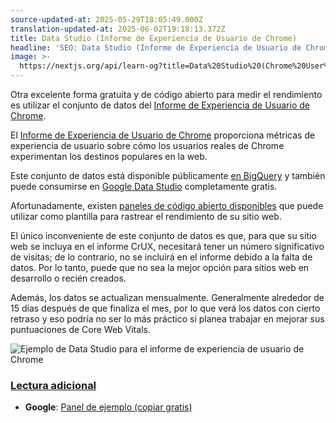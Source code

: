 ```yaml
---
source-updated-at: 2025-05-29T18:05:49.000Z
translation-updated-at: 2025-06-02T19:18:13.372Z
title: Data Studio (Informe de Experiencia de Usuario de Chrome)
headline: 'SEO: Data Studio (Informe de Experiencia de Usuario de Chrome)'
image: >-
  https://nextjs.org/api/learn-og?title=Data%20Studio%20(Chrome%20User%20Experience%20Report)&amp;chapter=33
---
```


Otra excelente forma gratuita y de código abierto para medir el rendimiento es utilizar el conjunto de datos del [Informe de Experiencia de Usuario de Chrome](https://developers.google.com/web/tools/chrome-user-experience-report).

El [Informe de Experiencia de Usuario de Chrome](https://developers.google.com/web/tools/chrome-user-experience-report) proporciona métricas de experiencia de usuario sobre cómo los usuarios reales de Chrome experimentan los destinos populares en la web.

Este conjunto de datos está disponible públicamente [en BigQuery](https://console.cloud.google.com/bigquery?project=chrome-ux-report) y también puede consumirse en [Google Data Studio](https://datastudio.google.com/overview) completamente gratis.

Afortunadamente, existen [paneles de código abierto disponibles](https://g.co/chromeuxdash) que puede utilizar como plantilla para rastrear el rendimiento de su sitio web.

El único inconveniente de este conjunto de datos es que, para que su sitio web se incluya en el informe CrUX, necesitará tener un número significativo de visitas; de lo contrario, no se incluirá en el informe debido a la falta de datos. Por lo tanto, puede que no sea la mejor opción para sitios web en desarrollo o recién creados.

Además, los datos se actualizan mensualmente. Generalmente alrededor de 15 días después de que finaliza el mes, por lo que verá los datos con cierto retraso y eso podría no ser lo más práctico si planea trabajar en mejorar sus puntuaciones de Core Web Vitals.

![Ejemplo de Data Studio para el informe de experiencia de usuario de Chrome](https://h8DxKfmAPhn8O0p3.public.blob.vercel-storage.com/learn/pages-router/seo/data-studio.png)

### [Lectura adicional](#lectura-adicional)

*   **Google**: [Panel de ejemplo (copiar gratis)](https://web.dev/chrome-ux-report-data-studio-dashboard/)